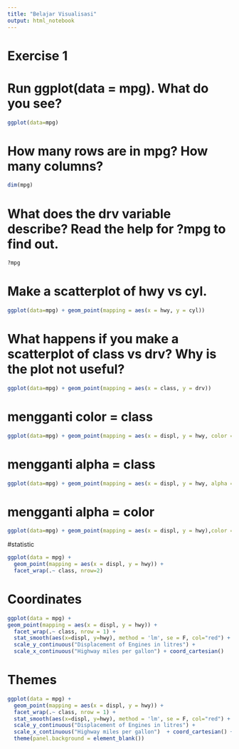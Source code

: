 ```yaml
---
title: "Belajar Visualisasi"
output: html_notebook
---
```




# Exercise 1

# Run ggplot(data = mpg). What do you see?

```r
ggplot(data=mpg)
```

# How many rows are in mpg? How many columns?
```r
dim(mpg)
```



# What does the drv variable describe? Read the help for ?mpg to find out.
```r
?mpg
```


# Make a scatterplot of hwy vs cyl.
```r
ggplot(data=mpg) + geom_point(mapping = aes(x = hwy, y = cyl))
```



# What happens if you make a scatterplot of class vs drv? Why is the plot not useful?
```r
ggplot(data=mpg) + geom_point(mapping = aes(x = class, y = drv))
```

# mengganti color = class

```r
ggplot(data=mpg) + geom_point(mapping = aes(x = displ, y = hwy, color =class))
```


# mengganti alpha = class

```r
ggplot(data=mpg) + geom_point(mapping = aes(x = displ, y = hwy, alpha =class))
```

# mengganti alpha = color 



```r
ggplot(data=mpg) + geom_point(mapping = aes(x = displ, y = hwy),color ='blue')
```



#statistic
```r

ggplot(data = mpg) +
  geom_point(mapping = aes(x = displ, y = hwy)) +
  facet_wrap(.~ class, nrow=2) 
```



# Coordinates
```r
ggplot(data = mpg) +
geom_point(mapping = aes(x = displ, y = hwy)) +
  facet_wrap(.~ class, nrow = 1) +
  stat_smooth(aes(x=displ, y=hwy), method = 'lm', se = F, col="red") +
  scale_y_continuous("Displacement of Engines in litres") +
  scale_x_continuous("Highway miles per gallon") + coord_cartesian()

```


# Themes

```r

ggplot(data = mpg) +
  geom_point(mapping = aes(x = displ, y = hwy)) +
  facet_wrap(.~ class, nrow = 1) +
  stat_smooth(aes(x=displ, y=hwy), method = 'lm', se = F, col="red") +
  scale_y_continuous("Displacement of Engines in litres") +
  scale_x_continuous("Highway miles per gallon")  + coord_cartesian() +
  theme(panel.background = element_blank())
```













